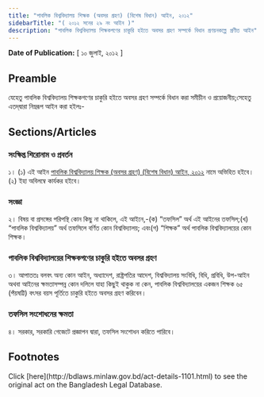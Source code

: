 ```yaml
---
title: "পাবলিক বিশ্ববিদ্যালয় শিক্ষক (অবসর গ্রহণ) (বিশেষ বিধান) আইন, ২০১২"
sidebarTitle: "( ২০১২ সনের ২৯ নং আইন )"
description: "পাবলিক বিশ্ববিদ্যালয় শিক্ষকগণের চাকুরি হইতে অবসর গ্রহণ সম্পর্কে বিধান প্রণয়নকল্পে প্রণীত আইন"
---
```


**Date of Publication:** [ ১০ জুলাই, ২০১২ ]

## Preamble

যেহেতু পাবলিক বিশ্ববিদ্যালয় শিক্ষকগণের চাকুরি হইতে অবসর গ্রহণ সম্পর্কে বিধান করা সমীচীন ও প্রয়োজনীয়;সেহেতু এতদ্‌দ্বারা নিম্নরূপ আইন করা হইলঃ-

## Sections/Articles

### সংক্ষিপ্ত শিরোনাম ও প্রবর্তন

১। (১) এই আইন [পাবলিক বিশ্ববিদ্যালয় শিক্ষক (অবসর গ্রহণ) (বিশেষ বিধান) আইন, ২০১২](/laws/volume-42/act-1101 "পাবলিক বিশ্ববিদ্যালয় শিক্ষক (অবসর গ্রহণ) (বিশেষ বিধান) আইন, ২০১২") নামে অভিহিত হইবে।(২) ইহা অবিলম্বে কার্যকর হইবে।

### সংজ্ঞা

২। বিষয় বা প্রসঙ্গের পরিপন্থি কোন কিছু না থাকিলে, এই আইনে,-(ক) “তফসিল” অর্থ এই আইনের তফসিল;(খ) “পাবলিক বিশ্ববিদ্যালয়” অর্থ তফসিলে বর্ণিত কোন বিশ্ববিদ্যালয়; এবং(গ) “শিক্ষক” অর্থ পাবলিক বিশ্ববিদ্যালয়ের কোন শিক্ষক।

### পাবলিক বিশ্ববিদ্যালয়ের শিক্ষকগণের চাকুরি হইতে অবসর গ্রহণ

৩। আপাততঃ বলবৎ অন্য কোন আইন, অধ্যাদেশ, রাষ্ট্রপতির আদেশ, বিশ্ববিদ্যালয় সংবিধি, বিধি, প্রবিধি, উপ-আইন অথবা আইনের ক্ষমতাসম্পন্ন কোন দলিলে যাহা কিছুই থাকুক না কেন, পাবলিক বিশ্ববিদ্যালয়ের একজন শিক্ষক ৬৫ (পঁয়ষট্টি) বৎসর বয়স পূর্তিতে চাকুরি হইতে অবসর গ্রহণ করিবেন।

### তফসিল সংশোধনের ক্ষমতা

৪। সরকার, সরকারি গেজেটে প্রজ্ঞাপন দ্বারা, তফসিল সংশোধন করিতে পারিবে।

## Footnotes

<Note>
  Click [here](http://bdlaws.minlaw.gov.bd/act-details-1101.html) to see the original act on the Bangladesh Legal Database.
</Note>
